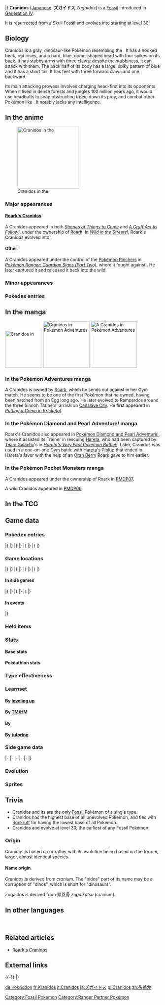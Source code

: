 {{PokémonPrevNext/Head|type=Rock}}
{{PokémonPrevNext/Pokémon|type=Rock|prevnum=407|prev=Roserade|nextnum=409|next=Rampardos|roundleft=tl|roundright=tr}}
{{PokémonPrevNext/Disambig|species=Cranidos}}
|}
{{Pokémon Infobox
|name=Cranidos
|jname=ズガイドス
|jtranslit=Zugaidosu
|tmname=Zugaidos
|ndex=408
|sdex=036
|adex=188
|abrow=084
|obrow=050
|opbrow=173
|typebox=1
|type1=Rock
|category=Head Butt
|height-ftin=2'11"
|height-m=0.9
|weight-lbs=69.4
|weight-kg=31.5
|abilityn=d
|ability1=Mold Breaker
|abilityd=Sheer Force
|egggroupn=1
|egggroup1=Monster
|eggcycles=30
|evtotal=1
|evat=1
|expyield=70
|oldexp=99
|lv100exp=600,000
|gendercode=31
|color=Blue
|catchrate=45
|body=06
|pokefordex=cranidos
|generation=4
|friendship=70
}}
'''Cranidos''' ([[List of Japanese Pokémon names|Japanese]]: '''ズガイドス''' ''Zugaidos'') is a {{type|Rock}} [[Fossil]] {{OBP|Pokémon|species}} introduced in [[Generation IV]].

It is resurrected from a [[Skull and Armor Fossils|Skull Fossil]] and [[Evolution|evolves]] into {{p|Rampardos}} starting at [[level]] 30.

==Biology==
Cranidos is a gray, dinosaur-like Pokémon resembling the {{Wp|Pachycephalosaurus}}. It has a hooked beak, red irises, and a hard, blue, dome-shaped head with four spikes on its back. It has stubby arms with three claws; despite the stubbiness, it can attack with them. The back half of its body has a large, spiky pattern of blue and it has a short tail. It has feet with three forward claws and one backward. 

Its main attacking prowess involves charging head-first into its opponents. When it lived in dense forests and jungles 100 million years ago, it would use headbutts to snap obstructing trees, down its prey, and combat other Pokémon like {{p|Aerodactyl}}. It notably lacks any intelligence.

==In the anime==
[[File:Roark Cranidos.png|thumb|left|200px|Cranidos in the {{pkmn|anime}}]]
===Major appearances===
====[[Roark's Cranidos]]====
A Cranidos appeared in both ''[[DP015|Shapes of Things to Come]]'' and ''[[DP016|A Gruff Act to Follow!]]'', under the ownership of [[Roark]]. In ''[[DP017|Wild in the Streets!]]'', Roark's Cranidos evolved into {{TP|Roark|Rampardos}}.

====Other====
A Cranidos appeared under the control of the [[Pokémon Pinchers]] in ''[[SS023|Pokémon Ranger: Guardian Signs (Part Two)]]'', where it fought against {{ra|Ben}}. He later captured it and released it back into the wild.

===Minor appearances===
===Pokédex entries===
{{Animedexheader|Sinnoh}}
{{Animedexbody|DP015|Cranidos |Ash's Pokédex|Cranidos, the Head Butt Pokémon. Cranidos lived in the deep woods about one-hundred million years ago, and its cranium is as hard as steel.}}
{{Animedexfooter/Pokémon|''Diamond & Pearl''|Sinnoh}}

==In the manga==
[[File:Cranidos PMDP.png|120px|thumb|Cranidos in {{OBP|Pocket Monsters DP|Kosaku Anakubo}}]]
[[File:Roark Cranidos Adventures.png|150px|thumb|left|Cranidos in [[Pokémon Adventures]]]]
[[File:Roark Cranidos Egg Adventures.png|thumb|150px|A Cranidos {{pkmn|Egg}} in [[Pokémon Adventures]]]]
===In the Pokémon Adventures manga===
{{main|Roark's Cranidos}}
A Cranidos is owned by [[Roark]], which he sends out against {{adv|Platinum}} in her Gym match. He seems to be one of the first Pokémon that he owned, having been hatched from an Egg long ago. He later evolved to Rampardos around the three Sinnoh Trainers' arrival on [[Canalave City]]. He first appeared in ''[[PS341|Putting a Crimp in Kricketot]]''.

===In the Pokémon Diamond and Pearl Adventure! manga===
{{main|Roark's Cranidos}}
Roark's Cranidos also appeared in [[Pokémon Diamond and Pearl Adventure!]], where it assisted its Trainer in rescuing [[Hareta]], who had been captured by [[Team Galactic]]'s {{tc|Galactic Grunt|Grunts}} in ''[[DPA02|Hareta's Very First Pokémon Battle!!]]''. Later, Cranidos was used in a one-on-one [[Gym]] battle with [[Hareta's Piplup]] that ended in Hareta's favor with the help of an [[Oran Berry]] Roark gave to him earlier.

===In the Pokémon Pocket Monsters manga===
{{main|Roark's Cranidos}}
A Cranidos appeared under the ownership of Roark in [[PMDP07]].

A wild Cranidos appeared in [[PMDP06]].

==In the TCG==
{{main|Cranidos (TCG)}}

==Game data==
===Pokédex entries===
{{Dex/Header|type=Rock}}
{{Dex/NA|gen=IV}}
{{Dex/Gen|gen=IV}}
{{Dex/Entry1|v=Diamond|entry=It lived in jungles around 100 million years ago. Its skull is as hard as iron.}}
{{Dex/Entry1|v=Pearl|entry=It was resurrected from an iron ball-like fossil. It downs prey with its {{m|headbutt}}s.}}
{{Dex/Entry1|v=Platinum|entry=A lifelong jungle dweller from 100 million years ago, it would snap obstructing trees with headbutts.}}
{{Dex/Entry2|v=HeartGold|v2=SoulSilver|entry=Cranidos toughen up their already rock-hard heads by {{m|Headbutt|headbutting}} one another.}}
|}
|}
{{Dex/Gen|gen=V}}
{{Dex/Entry2|v=Black|v2=White|t=FFF|entry=A lifelong jungle dweller from 100 million years ago, it would snap obstructing trees with headbutts.}}
{{Dex/Entry2|v=Black 2|v2=White 2|t=FFF|entry=A lifelong jungle dweller from 100 million years ago, it would snap obstructing trees with headbutts.}}
|}
|}
{{Dex/Gen|gen=VI}}
{{Dex/Entry1|v=X|t=FFF|entry=It was resurrected from an iron ball-like fossil. It downs prey with its headbutts.}}
{{Dex/Entry1|v=Y|entry=A lifelong jungle dweller from 100 million years ago, it would snap obstructing trees with headbutts.}}
{{Dex/Entry1|v=Omega Ruby|t=fff|entry=It was resurrected from an iron ball-like fossil. It downs prey with its headbutts.}}
{{Dex/Entry1|v=Alpha Sapphire|t=FFF|entry=A lifelong jungle dweller from 100 million years ago, it would snap obstructing trees with headbutts.}}
|}
|}
{{Dex/Gen|gen=VII}}
{{Dex/Entry1|v=Sun|entry=It lived in jungles around a hundred million years ago. It used its skillful headbutts to combat {{p|Aerodactyl}}.}}
{{Dex/Entry1|v=Moon|entry=In rock layers where Cranidos fossils are found, the fossilized trunks of trees snapped in two are also often found.}}
{{Dex/Entry1|v=Ultra Sun|entry=A primeval Pokémon, it possesses a hard and sturdy skull, lacking any intelligence within.}}
{{Dex/Entry1|v=Ultra Moon|entry=Its hard skull is its distinguishing feature. It snapped trees by headbutting them, and then it fed on their ripe berries.}}
|}
|}
{{Dex/Footer}}

===Game locations===
{{Availability/Header|type=Rock}}
{{Availability/NA|gen=IV}}
{{Availability/Gen|gen=IV}}
{{Availability/Entry1|v=Diamond|area=Revive from [[Skull and Armor Fossils|Skull Fossil]] at the [[Oreburgh Mining Museum]]}}
{{Availability/Entry1/None|v=Pearl|area=[[Trade]]<br/>Receive [[Skull and Armor Fossils|Skull Fossil]] [[held item|held]] by a [[trade]]d Pokémon and revive it}}
{{Availability/Entry1|v=Platinum|area=Revive from [[Skull and Armor Fossils|Skull Fossil]] at the [[Oreburgh Mining Museum]]{{tt|*|If the player's Trainer ID is an odd number}}}}
{{Availability/Entry2/None|v=HeartGold|v2=SoulSilver|area=Revive from [[Skull and Armor Fossils|Skull Fossil]] at the [[Pewter Museum of Science]]{{tt|*|Fossil cannot be found in HGSS; must be transferred in a trade}}}}
|}
|}
{{Availability/Gen|gen=V}}
{{Availability/Entry2|v=Black|v2=White|t=fff|area=Revive from [[Skull and Armor Fossils|Skull Fossil]] at the {{DL|Nacrene City|Nacrene Museum}}}}
{{Availability/Entry2|v=Black 2|v2=White 2|t=fff|area=Revive from [[Skull and Armor Fossils|Skull Fossil]] at the {{DL|Nacrene City|Nacrene Museum}}<br>[[In-game trade#Black 2 and White 2|Trade]] with [[Curtis]] in [[Nimbasa City]] (If the {{player}} is [[Rosa (game)|female]])}}
{{Availability/Entry1|v=Dream World|color={{dream color}}|area={{dwa|Icy Cave}}}}
|}
|}
{{Availability/Gen|gen=VI}}
{{Availability/Entry2|v=X|v2=Y|t=fff|area=Revive from [[Skull and Armor Fossils|Skull Fossil]] at the [[Ambrette Town]] {{DL|Ambrette Town|Fossil Lab}}}}
{{Availability/Entry1/None|2|v=Omega Ruby|area=[[Trade]]<br>Receive [[Armor and Skull Fossils|Skull Fossil]] [[held item|held]] by a [[trade]]d Pokémon and revive it}}
{{Availability/Entry1|2|v=Alpha Sapphire|t=fff|area=Revive from [[Armor and Skull Fossils|Skull Fossil]] at [[Rustboro City]]'s [[Devon Corporation]]}}
|}
|}
{{Availability/Gen|gen=VII}}
{{Availability/Entry1|2|v=Sun|area=Revive from [[Armor and Skull Fossils|Skull Fossil]] at the [[Fossil Restoration Center]] on {{rt|8|Alola}}}}
{{Availability/Entry1/None|2|v=Moon|area=[[Trade]]<br>Receive [[Armor and Skull Fossils|Skull Fossil]] [[held item|held]] by a [[trade]]d Pokémon and revive it}}
{{Availability/Entry2|v=Ultra Sun|v2=Ultra Moon|area=Revive from [[Skull and Armor Fossils|Skull Fossil]] at the [[Fossil Restoration Center]] on {{rt|8|Alola}}}}
|}
|}
{{Availability/Footer}}

====In side games====
{{Availability/Header|type=Rock}}
{{Availability/NA|gen=IV}}
{{Availability/Gen|gen=IV}}
{{Availability/Entry2|v=MD Time|v2=MD Darkness|link=Pokémon Mystery Dungeon: Explorers of Time and Explorers of Darkness|area=[[Crystal Cave]] (B5-B9)}}
{{Availability/Entry1|v=MD Sky|link=Pokémon Mystery Dungeon: Explorers of Sky|area=[[Crystal Cave]] (B5-B9)}}
{{Availability/Entry1|v=Ranger: SoA|link=Pokémon Ranger: Shadows of Almia|color={{SoA color}}|area=[[Vien Forest]]}}
{{Availability/Entry1|v=Rumble|color={{fire color}}|area=[[Fiery Furnace]] Advanced Mode C & B}}
<!--{{Availability/Entry1|v=MD Light|link=Pokémon Mystery Dungeon (WiiWare)|color={{electric color}}|area=}}-->
{{Availability/Entry1|v=PokéPark Wii|link=PokéPark Wii: Pikachu's Adventure|color={{grass color}}|area=[[Cavern Zone]], [[Meeting Place]]{{tt|*|Cannot be befriended here}}}}
{{Availability/Entry1|v=Ranger: GS|link=Pokémon Ranger: Guardian Signs|color={{GS color}}|area=[[Rasp Cavern]], [[Thunder Temple]]}}
|}
|}
{{Availability/Gen|gen=V}}
{{Availability/Entry1|1|v=Rumble Blast|color={{fire color}}|area=Lava: [[Volcanic Slope]]}}
{{Availability/Entry1|1|v=MD GTI|link=Pokémon Mystery Dungeon: Gates to Infinity|color={{silver color}}|area=[[Scorching Desert]] (1F-10F), [[Tyrian Maze]] (B1-B11), [[Moonlit Forest]] (Mapless Street), [[Rusty Mountain]] (1F-24F), [[Jaws of the Abyss]] (Golden Chamber), [[Smoking Mountain]] (Golden Chamber), Magnagate dungeons}}
{{Availability/Entry1|1|v=Rumble U|color={{fire color}}|area=[[Adventure Area#Unexpected Land|Adventure Area: Unexpected Land]], [[Model Train Room#Working Gears|Model Train Room: Working Gears]]}}
|}
|}
{{Availability/Gen|gen=VI}}
{{Availability/Entry1|1|v=Battle Trozei|color={{defense color}}|area=[[Colossal Forest#Stage 1|Colossal Forest: Stage 1]]}}
{{Availability/Entry1|1|v=Shuffle|color={{beauty color}}|area=[[Violeta Palace|Violeta Palace: Stage 353]]}}
{{Availability/Entry1|1|v=Rumble World|color={{fire color}}|area=[[Black Realm#Rugged Flats|Black Realm: Rugged Flats]] <small>(All Areas)</small>}}
|}
|}
{{Availability/Footer}}

====In events====
{{eventAvail/h|type=Rock}}
{{eventAvail|{{gameabbrev5|BWB2W2}}|Pokémon Adventure Camp Cranidos|Japan|Japanese|15|July 21, 2012 to September 30, 2013|link=List of local Japanese event Pokémon distributions in Generation V#Cranidos}}
|}

===Held items===
{{HeldItems
|type=Rock
|event1=Passho Berry|event1type=Berry|event1rar=100
}}

===Stats===
====Base stats====
{{BaseStats
|type=Rock
|HP=67
|Attack=125
|Defense=40
|SpAtk=30
|SpDef=30
|Speed=58}}

====Pokéathlon stats====
{{Pokéthlon
|type=Rock
|Speed=3
|SpeedMax=4
|Power=4
|PowerMax=5
|Technique=3
|TechniqueMax=3
|Stamina=2
|StaminaMax=3
|Jump=2
|JumpMax=3
}}

===Type effectiveness===
{{TypeEffectiveness
|type1=Rock
|Normal=   50
|Fighting=200
|Flying=   50
|Poison=   50
|Ground=  200
|Rock=    100
|Bug=     100
|Ghost=   100
|Steel=   200
|Fire=     50
|Water=   200
|Grass=   200
|Electric=100
|Psychic= 100
|Ice=     100
|Dragon=  100
|Dark=    100
|Fairy=   100}}

===Learnset===
====By [[Level|leveling up]]====
{{learnlist/levelh/7|Cranidos|Rock|Rock|4}}
{{learnlist/level7|1|Headbutt|Normal|Physical|70|100|15}}
{{learnlist/level7|1|Leer|Normal|Status|&mdash;|100|30}}
{{learnlist/level7|6|Focus Energy|Normal|Status|&mdash;|&mdash;|30}}
{{learnlist/level7|10|Pursuit|Dark|Physical|40|100|20}}
{{learnlist/level7|15|Take Down|Normal|Physical|90|85|20}}
{{learnlist/level7|19|Scary Face|Normal|Status|&mdash;|100|10}}
{{learnlist/level7|24|Assurance|Dark|Physical|60|100|10}}
{{learnlist/level7|28|Chip Away|Normal|Physical|70|100|20}}
{{learnlist/level7|33|Ancient Power|Rock|Special|60|100|5||'''}}
{{learnlist/level7|37|Zen Headbutt|Psychic|Physical|80|90|15}}
{{learnlist/level7|42|Screech|Normal|Status|&mdash;|85|40}}
{{learnlist/level7|46|Head Smash|Rock|Physical|150|80|5||'''}}
{{learnlist/levelf/7|Cranidos|Rock|Rock|4}}

====By [[TM]]/[[HM]]====
{{learnlist/tmh/7|Cranidos|Rock|Rock|4}}
{{learnlist/tm7|TM05|Roar|Normal|Status|&mdash;|&mdash;|20}}
{{learnlist/tm7|TM06|Toxic|Poison|Status|&mdash;|90|10}}
{{learnlist/tm7|TM10|Hidden Power|Normal|Special|60|100|15}}
{{learnlist/tm7|TM11|Sunny Day|Fire|Status|&mdash;|&mdash;|5}}
{{learnlist/tm7|TM13|Ice Beam|Ice|Special|90|100|10}}
{{learnlist/tm7|TM14|Blizzard|Ice|Special|110|70|5}}
{{learnlist/tm7|TM17|Protect|Normal|Status|&mdash;|&mdash;|10}}
{{learnlist/tm7|TM18|Rain Dance|Water|Status|&mdash;|&mdash;|5}}
{{learnlist/tm7|TM21|Frustration|Normal|Physical|&mdash;|100|20}}
{{learnlist/tm7|TM23|Smack Down|Rock|Physical|50|100|15||'''}}
{{learnlist/tm7|TM24|Thunderbolt|Electric|Special|90|100|15}}
{{learnlist/tm7|TM25|Thunder|Electric|Special|110|70|10}}
{{learnlist/tm7|TM26|Earthquake|Ground|Physical|100|100|10}}
{{learnlist/tm7|TM27|Return|Normal|Physical|&mdash;|100|20}}
{{learnlist/tm7|TM32|Double Team|Normal|Status|&mdash;|&mdash;|15}}
{{learnlist/tm7|TM35|Flamethrower|Fire|Special|90|100|15}}
{{learnlist/tm7|TM37|Sandstorm|Rock|Status|&mdash;|&mdash;|10}}
{{learnlist/tm7|TM38|Fire Blast|Fire|Special|110|85|5}}
{{learnlist/tm7|TM39|Rock Tomb|Rock|Physical|60|95|15||'''}}
{{learnlist/tm7|TM42|Facade|Normal|Physical|70|100|20}}
{{learnlist/tm7|TM44|Rest|Psychic|Status|&mdash;|&mdash;|10}}
{{learnlist/tm7|TM45|Attract|Normal|Status|&mdash;|100|15}}
{{learnlist/tm7|TM46|Thief|Dark|Physical|60|100|25}}
{{learnlist/tm7|TM48|Round|Normal|Special|60|100|15}}
{{learnlist/tm7|TM56|Fling|Dark|Physical|&mdash;|100|10}}
{{learnlist/tm7|TM66|Payback|Dark|Physical|50|100|10}}
{{learnlist/tm7|TM69|Rock Polish|Rock|Status|&mdash;|&mdash;|20}}
{{learnlist/tm7|TM71|Stone Edge|Rock|Physical|100|80|5||'''}}
{{learnlist/tm7|TM75|Swords Dance|Normal|Status|&mdash;|&mdash;|20}}
{{learnlist/tm7|TM78|Bulldoze|Ground|Physical|60|100|20}}
{{learnlist/tm7|TM80|Rock Slide|Rock|Physical|75|90|10||'''}}
{{learnlist/tm7|TM87|Swagger|Normal|Status|&mdash;|85|15}}
{{learnlist/tm7|TM88|Sleep Talk|Normal|Status|&mdash;|&mdash;|10}}
{{learnlist/tm7|TM90|Substitute|Normal|Status|&mdash;|&mdash;|10}}
{{learnlist/tm7|TM100|Confide|Normal|Status|&mdash;|&mdash;|20}}
{{learnlist/tmf/7|Cranidos|Rock|Rock|4}}

====By {{pkmn|breeding}}====
{{learnlist/breedh/7|Cranidos|Rock|Rock|4}}
{{learnlist/breed7|{{MSP|143|Snorlax}}{{MSP|158|Totodile}}{{MSP|159|Croconaw}}{{MSP|160|Feraligatr}}{{MSP|246|Larvitar}}{{MSP|247|Pupitar}}<br>{{MSP|248|Tyranitar}}{{MSP|295|Exploud}}{{MSP|387|Turtwig}}{{MSP|388|Grotle}}{{MSP|389|Torterra}}{{MSP|445|Garchomp}}<br>{{MSP|621|Druddigon}}{{MSP|696|Tyrunt}}{{MSP|697|Tyrantrum}}{{MSP|713|Avalugg}}|Crunch|Dark|Physical|80|100|15}}
{{learnlist/breed7|{{MSP|079|Slowpoke}}{{MSP|080|Slowbro}}{{MSP|199|Slowking}}{{MSP|387|Turtwig}}{{MSP|388|Grotle}}{{MSP|389|Torterra}}<br>{{MSP|712|Bergmite}}{{MSP|713|Avalugg}}|Curse|Ghost|Status|&mdash;|&mdash;|10}}
{{learnlist/breed7|{{MSP|001|Bulbasaur}}{{MSP|002|Ivysaur}}{{MSP|003|Venusaur}}{{MSP|104|Cubone}}{{MSP|105|Marowak}}{{MSP|304|Aron}}<br>{{MSP|305|Lairon}}{{MSP|306|Aggron}}{{MSP|712|Bergmite}}{{MSP|713|Avalugg}}|Double-Edge|Normal|Physical|120|100|15}}
{{learnlist/breed7|{{MSP|112|Rhydon}}{{MSP|464|Rhyperior}}{{MSP|260|Swampert}}|Hammer Arm|Fighting|Physical|100|90|10}}
{{learnlist/breed7|{{MSP|304|Aron}}{{MSP|305|Lairon}}{{MSP|306|Aggron}}{{MSP|410|Shieldon}}{{MSP|411|Bastiodon}}|Iron Head|Steel|Physical|80|100|15}}
{{learnlist/breed7|{{MSP|304|Aron}}{{MSP|305|Lairon}}{{MSP|306|Aggron}}|Iron Tail|Steel|Physical|100|75|15}}
{{learnlist/breed7|{{MSP|032|Nidoran♂}}{{MSP|033|Nidorino}}{{MSP|104|Cubone}}{{MSP|105|Marowak}}{{MSP|105A|Marowak}}{{MSP|158|Totodile}}<br>{{MSP|159|Croconaw}}{{MSP|160|Feraligatr}}{{MSP|246|Larvitar}}{{MSP|247|Pupitar}}{{MSP|248|Tyranitar}}{{MSP|252|Treecko}}<br>{{MSP|253|Grovyle}}{{MSP|254|Sceptile}}{{MSP|357|Tropius}}{{MSP|408|Cranidos}}{{MSP|409|Rampardos}}{{MSP|610|Axew}}<br>{{MSP|611|Fraxure}}{{MSP|612|Haxorus}}{{MSP|621|Druddigon}}|Leer|Normal|Status|&mdash;|100|30}}
{{learnlist/breed7|{{MSP|108|Lickitung}}{{MSP|463|Lickilicky}}{{MSP|252|Treecko}}{{MSP|253|Grovyle}}{{MSP|254|Sceptile}}|Slam|Normal|Physical|80|75|20}}
{{learnlist/breed7|{{MSP|108|Lickitung}}{{MSP|463|Lickilicky}}{{MSP|111|Rhyhorn}}{{MSP|112|Rhydon}}{{MSP|464|Rhyperior}}{{MSP|293|Whismur}}<br>{{MSP|294|Loudred}}{{MSP|295|Exploud}}{{MSP|357|Tropius}}{{MSP|696|Tyrunt}}{{MSP|697|Tyrantrum}}|Stomp|Normal|Physical|65|100|20}}
{{learnlist/breed7|{{MSP|034|Nidoking}}{{MSP|104|Cubone}}{{MSP|105|Marowak}}{{MSP|105A|Marowak}}{{MSP|158|Totodile}}{{MSP|159|Croconaw}}<br>{{MSP|160|Feraligatr}}{{MSP|246|Larvitar}}{{MSP|247|Pupitar}}{{MSP|248|Tyranitar}}{{MSP|696|Tyrunt}}{{MSP|697|Tyrantrum}}|Thrash|Normal|Physical|120|100|10}}
{{learnlist/breed7|{{MSP|357|Tropius}}|Whirlwind|Normal|Status|&mdash;|&mdash;|20}}
{{learnlist/breedf/7|Cranidos|Rock|Rock|4}}

====By [[Move Tutor|tutoring]]====
{{learnlist/tutorh/7|Cranidos|Rock|Rock|4}}
{{learnlist/tutor7|Dragon Pulse|Dragon|Special|85|100|10|||no|yes}}
{{learnlist/tutor7|Earth Power|Ground|Special|90|100|10|||no|yes}}
{{learnlist/tutor7|Endeavor|Normal|Physical|—|100|5|||no|yes}}
{{learnlist/tutor7|Fire Punch|Fire|Physical|75|100|15|||no|yes}}
{{learnlist/tutor7|Iron Head|Steel|Physical|80|100|15|||no|yes}}
{{learnlist/tutor7|Iron Tail|Steel|Physical|100|75|15|||no|yes}}
{{learnlist/tutor7|Shock Wave|Electric|Special|60|—|20|||no|yes}}
{{learnlist/tutor7|Snore|Normal|Special|50|100|15|||no|yes}}
{{learnlist/tutor7|Spite|Ghost|Status|—|100|10|||no|yes}}
{{learnlist/tutor7|Stealth Rock|Rock|Status|—|—|20|||no|yes}}
{{learnlist/tutor7|Superpower|Fighting|Physical|120|100|5|||no|yes}}
{{learnlist/tutor7|Thunder Punch|Electric|Physical|75|100|15|||no|yes}}
{{learnlist/tutor7|Uproar|Normal|Special|90|100|10|||no|yes}}
{{learnlist/tutor7|Zen Headbutt|Psychic|Physical|80|90|15|||no|yes}}
{{learnlist/tutorf/7|Cranidos|Rock|Rock|4}}

===Side game data===
{{Spindata/Head|type=Rock}}
{{Spindata/MDTDS|col=6|type=Rock|ndex=408
|body=1
|rate=8.2
|IQ=C
}}
|-
{{Spindata/Ranger SoA|col=6|type=Rock
|group=Rock
|assist=Rock
|field=None
|fieldpower=-
|browser=It rams with its {{m|Headbutt|rock-hard head}}.
}}
|-
{{Spindata/Ranger GS|col=6|type=Rock
|group=Rock
|assist=Rock
|field=Crush
|fieldpower=2
|browser=It triggers rockfalls around itself that make Pokémon Tired.
}}
|-
{{Spindata/Rumble|col=3|type=Rock
|att=4
|def=1
|speed=3
}}
{{Spindata/RumbleBlast|col=3|type=Rock
|att=4
|def=1
|speed=3
}}
|-
{{Spindata/PokéPark|col=6|type=Rock|ndex=408
|Pad=Cranidos come to the [[Cavern Zone]] to play. They agree that their favorite Attractions are {{DL|Attractions|Blaziken's Boulder Bash}} and {{DL|Attractions|Dusknoir's Speed Slam}}.
}}
|-
{{Spindata/Battle Trozei|col=3|type=Rock|ndex=408
|power=1
}}
{{Spindata/Shuffle|col=3|type=Rock|ndex=408|num=541
|min=50
|max=100
|raisemaxlevel=5
|skill=Barrier Bash
|skilldesc=Removes one barrier-type disruption without fail.
}}
|}

===Evolution===
{{Evobox-2
|type1=Rock
|pictype=art
|no1=408
|name1=Cranidos
|type1-1=Rock
|evo1={{bag|Rare Candy}}<br>{{color2|000|Level|Level 30}}
|no2=409
|name2=Rampardos
|type1-2=Rock}}

===Sprites===
{{Spritebox/Header|type=Rock}}
{{Spritebox/NA|gen=IV}}
{{Spritebox/4|ndex=408}}
{{Spritebox/5|ndex=408}}
{{Spritebox/6|ndex=408}}
{{Spritebox/7|ndex=408}}
{{Spritebox/Footer|408|Cranidos}}

==Trivia==
* Cranidos and its {{p|Rampardos|evolution}} are the only [[Fossil]] Pokémon of a single type.
* Cranidos has the highest base {{stat|Attack}} of all unevolved Pokémon, and ties with [[Rockruff]] for having the lowest base {{stat|Defense}} of all {{type|Rock}} Pokémon.
* Cranidos and {{p|Shieldon}} evolve at level 30, the earliest of any Fossil Pokémon.

===Origin===
Cranidos is based on ''{{wp|Pachycephalosaurus}}'' or rather ''{{wp|Micropachycephalosaurus}}'' with its evolution being based on the former, larger, almost identical species.

====Name origin====
Cranidos is derived from ''cranium''. The "nidos" part of its name may be a corruption of "dinos", which is short for "dinosaurs".

Zugaidos is derived from 頭蓋骨 ''zugaikotsu'' (cranium).

==In other languages==
{{Other languages|type=Rock|type2=Rock
|ja=ズガイドス ''Zugaidos''|jameaning=From 頭蓋骨 ''zugaikotsu'' (cranium)
|de=Koknodon|demeaning=From ''{{tt|Kopf|head}}'', ''{{tt|Knochen|bone}}'', and ''{{tt|don|a suffix in various dinosaur names}}''
|fr=Kranidos|frmeaning=Similar to English name
|es=Cranidos|esmeaning=Same as English name
|it=Cranidos|itmeaning=Same as English name
|ko=두개도스 ''Dugaedos''|komeaning=From {{tt|두개골 ''dugaegol''|cranium}}
|zh_cmn=頭蓋龍 / 头盖龙 ''Tóugàilóng''|zh_cmnmeaning=From {{tt|頭蓋 ''tóugài''|cranium}} and {{tt|龍 ''lóng''|dragon, a common suffix for dinosaur names}}
|zh_yue=頭蓋龍 ''Tàuhgoilùhng''|zh_yuemeaning=Same as Mandarin name
}}
<br clear="left">

==Related articles==
* [[Roark's Rampardos|Roark's Cranidos]]

==External links==

{{-}}
{{PokémonPrevNext/Head|type=Rock}}
{{PokémonPrevNext/Pokémon|type=Rock|prevnum=407|prev=Roserade|nextnum=409|next=Rampardos}}
|}
{{Project Pokédex notice}}

[[Category:Fossil Pokémon]]
[[Category:Ranger Partner Pokémon]]

[[de:Koknodon]]
[[fr:Kranidos]]
[[it:Cranidos]]
[[ja:ズガイドス]]
[[pl:Cranidos]]
[[zh:头盖龙]]